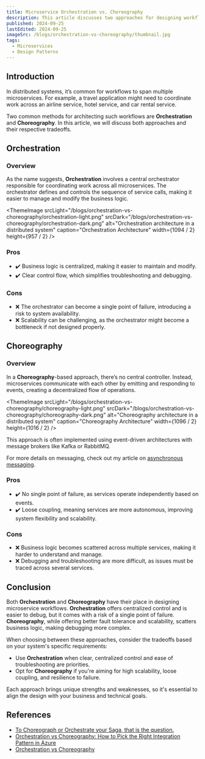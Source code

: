 ```yaml
---
title: Microservice Orchestration vs. Choreography
description: This article discusses two approaches for designing workflows in a distributed environment—Orchestration and Choreography—and explores their respective tradeoffs.
published: 2024-09-25
lastEdited: 2024-09-25
imageSrc: /blogs/orchestration-vs-choreography/thumbnail.jpg
tags:
  - Microservices
  - Design Patterns
---
```


## Introduction

In distributed systems, it’s common for workflows to span multiple microservices.
For example, a travel application might need to coordinate work across an airline service, hotel service, and car rental service.

Two common methods for architecting such workflows are **Orchestration** and **Choreography**.
In this article, we will discuss both approaches and their respective tradeoffs.

## Orchestration

### Overview

As the name suggests, **Orchestration** involves a central orchestrator responsible for coordinating work across all microservices.
The orchestrator defines and controls the sequence of service calls, making it easier to manage and modify the business logic.

<Alert
  type="info"
  title="Orchestration"
  text="Orchestration involves a central orchestrator responsible for coordinating work across all microservices. The orchestrator defines and controls the sequence of service calls."
/>

<ThemeImage
  srcLight="/blogs/orchestration-vs-choreography/orchestration-light.png"
  srcDark="/blogs/orchestration-vs-choreography/orchestration-dark.png"
  alt="Orchestration architecture in a distributed system"
  caption="Orchestration Architecture"
  width={1094 / 2}
  height={957 / 2}
/>

### Pros

- ✔️ Business logic is centralized, making it easier to maintain and modify.
- ✔️ Clear control flow, which simplifies troubleshooting and debugging.

### Cons

- ❌ The orchestrator can become a single point of failure, introducing a risk to system availability.
- ❌ Scalability can be challenging, as the orchestrator might become a bottleneck if not designed properly.

## Choreography

### Overview

In a **Choreography**-based approach, there’s no central controller.
Instead, microservices communicate with each other by emitting and responding to events, creating a decentralized flow of operations.

<Alert
  type="info"
  title="Choreography"
  text="In a Choreography-based approach, there’s no central controller. Instead, microservices communicate with each other by emitting and responding to events."
/>

<ThemeImage
  srcLight="/blogs/orchestration-vs-choreography/choreography-light.png"
  srcDark="/blogs/orchestration-vs-choreography/choreography-dark.png"
  alt="Choreography architecture in a distributed system"
  caption="Choreography Architecture"
  width={1096 / 2}
  height={1016 / 2}
/>

This approach is often implemented using event-driven architectures with message brokers like Kafka or RabbitMQ.

For more details on messaging, check out my article on [asynchronous messaging](/blogs/async-messaging).

### Pros

- ✔️ No single point of failure, as services operate independently based on events.
- ✔️ Loose coupling, meaning services are more autonomous, improving system flexibility and scalability.

### Cons

- ❌ Business logic becomes scattered across multiple services, making it harder to understand and manage.
- ❌ Debugging and troubleshooting are more difficult, as issues must be traced across several services.

## Conclusion

Both **Orchestration** and **Choreography** have their place in designing microservice workflows.
**Orchestration** offers centralized control and is easier to debug, but it comes with a risk of a single point of failure.
**Choreography**, while offering better fault tolerance and scalability, scatters business logic, making debugging more complex.

When choosing between these approaches, consider the tradeoffs based on your system's specific requirements:

- Use **Orchestration** when clear, centralized control and ease of troubleshooting are priorities.
- Opt for **Choreography** if you're aiming for high scalability, loose coupling, and resilience to failure.

Each approach brings unique strengths and weaknesses, so it's essential to align the design with your business and technical goals.

## References

- [To Choreograph or Orchestrate your Saga, that is the question.](https://temporal.io/blog/to-choreograph-or-orchestrate-your-saga-that-is-the-question)
- [Orchestration vs Choreography: How to Pick the Right Integration Pattern in Azure](https://techcommunity.microsoft.com/t5/azure-integration-services/orchestration-vs-choreography-how-to-pick-the-right-integration/m-p/3792149)
- [Orchestration vs Choreography](https://www.milanjovanovic.tech/blog/orchestration-vs-choreography)
